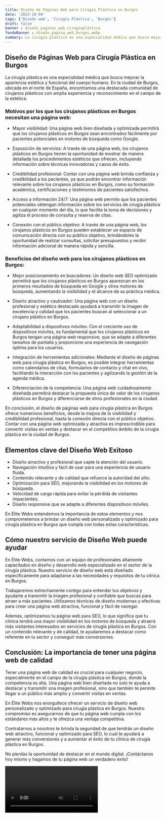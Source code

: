 ```yaml
---
title: Diseño de Páginas Web para Cirugía Plástica en Burgos
date: '2023-10-04'
tags: ['Diseño web', 'Cirugía Plástica', 'Burgos']
draft: false
banner : diseño_paginas_web_cirugíaplástica
fondoBanner : diseño_pagina_web_burgos.webp
summary: La cirugía plástica es una especialidad médica que busca mejorar la apariencia estética y funcional del cuerpo humano. En la ciudad de Burgos, ubicada en el norte de España, encontramos una destacada comunidad de cirujanos plásticos con amplia experiencia y reconocimiento en el campo de la estética.
---
```


## Diseño de Páginas Web para Cirugía Plástica en Burgos

La cirugía plástica es una especialidad médica que busca mejorar la apariencia estética y funcional del cuerpo humano. En la ciudad de Burgos, ubicada en el norte de España, encontramos una destacada comunidad de cirujanos plásticos con amplia experiencia y reconocimiento en el campo de la estética.

### Motivos por los que los cirujanos plásticos en Burgos necesitan una página web:

- Mayor visibilidad: Una página web bien diseñada y optimizada permitirá que los cirujanos plásticos en Burgos sean encontrados fácilmente por pacientes potenciales en motores de búsqueda como Google.

- Exposición de servicios: A través de una página web, los cirujanos plásticos en Burgos tienen la oportunidad de mostrar de manera detallada los procedimientos estéticos que ofrecen, incluyendo información sobre técnicas innovadoras y casos de éxito.

- Credibilidad profesional: Contar con una página web brinda confianza y credibilidad a los pacientes, ya que podrán encontrar información relevante sobre los cirujanos plásticos en Burgos, como su formación académica, certificaciones y testimonios de pacientes satisfechos.

- Acceso a información 24/7: Una página web permite que los pacientes potenciales obtengan información sobre los servicios de cirugía plástica en cualquier momento del día, lo que facilita la toma de decisiones y agiliza el proceso de consulta y reserva de citas.

- Conexión con el público objetivo: A través de una página web, los cirujanos plásticos en Burgos pueden establecer un espacio de comunicación directa con su público objetivo, brindándoles la oportunidad de realizar consultas, solicitar presupuestos y recibir información adicional de manera rápida y sencilla.

### Beneficios del diseño web para los cirujanos plásticos en Burgos:

- Mejor posicionamiento en buscadores: Un diseño web SEO optimizado permitirá que los cirujanos plásticos en Burgos aparezcan en los primeros resultados de búsqueda en Google y otros motores de búsqueda, aumentando la visibilidad y el alcance de su práctica médica.

- Diseño atractivo y cautivador: Una página web con un diseño profesional y estético destacado ayudará a transmitir la imagen de excelencia y calidad que los pacientes buscan al seleccionar a un cirujano plástico en Burgos.

- Adaptabilidad a dispositivos móviles: Con el creciente uso de dispositivos móviles, es fundamental que los cirujanos plásticos en Burgos tengan una página web responsive, que se adapte a diferentes tamaños de pantalla y proporcione una experiencia de navegación óptima para los usuarios.

- Integración de herramientas adicionales: Mediante el diseño de páginas web para cirugía plástica en Burgos, es posible integrar herramientas como calendarios de citas, formularios de contacto y chat en vivo, facilitando la interacción con los pacientes y agilizando la gestión de la agenda médica.

- Diferenciación de la competencia: Una página web cuidadosamente diseñada permitirá destacar la propuesta única de valor de los cirujanos plásticos en Burgos y diferenciarse de otros profesionales en la ciudad.

En conclusión, el diseño de páginas web para cirugía plástica en Burgos ofrece numerosos beneficios, desde la mejora de la visibilidad y credibilidad profesional, hasta la conexión directa con el público objetivo. Contar con una página web optimizada y atractiva es imprescindible para convertir visitas en ventas y destacar en el competitivo ámbito de la cirugía plástica en la ciudad de Burgos.

<GifSeo />

<Cta />

## Elementos clave del Diseño Web Exitoso

- Diseño atractivo y profesional que capte la atención del usuario.
- Navegación intuitiva y fácil de usar para una experiencia de usuario fluida.
- Contenido relevante y de calidad que refuerce la autoridad del sitio.
- Optimización para SEO, mejorando la visibilidad en los motores de búsqueda.
- Velocidad de carga rápida para evitar la pérdida de visitantes impacientes.
- Diseño responsive que se adapte a diferentes dispositivos móviles.

En Élite Webs entendemos la importancia de estos elementos y nos comprometemos a brindar un diseño web personalizado y optimizado para cirugía plástica en Burgos que cumpla con todas estas características.

## Cómo nuestro servicio de Diseño Web puede ayudar

En Élite Webs, contamos con un equipo de profesionales altamente capacitados en diseño y desarrollo web especializado en el sector de la cirugía plástica. Nuestro servicio de diseño web está diseñado específicamente para adaptarse a las necesidades y requisitos de tu clínica en Burgos.

Trabajaremos estrechamente contigo para entender tus objetivos y ayudarte a transmitir la imagen profesional y confiable que buscas para atraer a más pacientes. Utilizamos técnicas de diseño modernas y efectivas para crear una página web atractiva, funcional y fácil de navegar.

Además, optimizamos tu página web para SEO, lo que significa que tu clínica tendrá una mayor visibilidad en los motores de búsqueda y atraerá más visitantes interesados en servicios de cirugía plástica en Burgos. Con un contenido relevante y de calidad, te ayudaremos a destacar como referente en tu sector y conseguir más conversiones.

## Conclusión: La importancia de tener una página web de calidad

Tener una página web de calidad es crucial para cualquier negocio, especialmente en el campo de la cirugía plástica en Burgos, donde la competencia es alta. Una página web bien diseñada no solo te ayuda a destacar y transmitir una imagen profesional, sino que también te permite llegar a un público más amplio y convertir visitas en ventas.

En Élite Webs nos enorgullece ofrecer un servicio de diseño web personalizado y optimizado para cirugía plástica en Burgos. Nuestro compromiso es asegurarnos de que tu página web cumpla con los estándares más altos y te ofrezca una ventaja competitiva.

Contratarnos a nosotros te brinda la seguridad de que tendrás un diseño web atractivo, funcional y optimizado para SEO, lo cual te ayudará a generar más conversiones y a aumentar el éxito de tu clínica de cirugía plástica en Burgos.

No pierdas la oportunidad de destacar en el mundo digital. ¡Contáctanos hoy mismo y hagamos de tu página web un verdadero éxito!

<Video />

<CtaBot job='Cirugía Plástica' city='Burgos'/>

<Gmaps query='Burgos+españa+maps' />